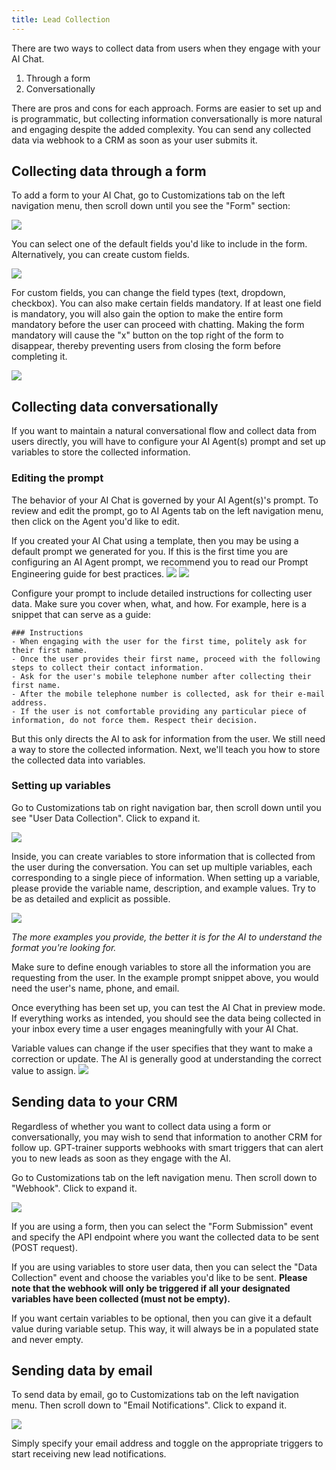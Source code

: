 ```yaml
---
title: Lead Collection
---
```


There are two ways to collect data from users when they engage with your AI Chat.

1. Through a form
2. Conversationally

There are pros and cons for each approach. Forms are easier to set up and is programmatic, but collecting information conversationally is more
natural and engaging despite the added complexity. You can send any collected data via webhook to a CRM as soon as your user submits it.

## Collecting data through a form

To add a form to your AI Chat, go to Customizations tab on the left navigation menu, then scroll down until you see the "Form" section:

<Frame>
  <img src="/images/lead-collection-13.png" />
</Frame>

You can select one of the default fields you'd like to include in the form. Alternatively, you can create custom fields.

<Frame>
  <img src="/images/lead-collection-14.png" />
</Frame>

For custom fields, you can change the field types (text, dropdown, checkbox). You can also make certain fields mandatory. If at least one field is
mandatory, you will also gain the option to make the entire form mandatory before the user can proceed with chatting. Making the form mandatory
will cause the "x" button on the top right of the form to disappear, thereby preventing users from closing the form before completing it.

<Frame>
  <img src="/images/lead-collection-15.png" />
</Frame>

## Collecting data conversationally

If you want to maintain a natural conversational flow and collect data from users directly, you will have to configure your AI Agent(s) prompt and
set up variables to store the collected information.

### Editing the prompt

The behavior of your AI Chat is governed by your AI Agent(s)'s prompt. To review and edit the prompt, go to AI Agents
tab on the left navigation menu, then click on the Agent you'd like to edit.

<Note>
  If you created your AI Chat using a template, then you may be using a default
  prompt we generated for you. If this is the first time you are configuring an
  AI Agent prompt, we recommend you to read our Prompt Engineering guide for
  best practices.
</Note>

<Frame>
  <img src="/images/lead-collection-16.png" />
</Frame>

<Frame>
  <img src="/images/lead-collection-17.png" />
</Frame>

Configure your prompt to include detailed instructions for collecting user data. Make sure you cover when, what, and how. For example, here is a snippet
that can serve as a guide:

```
### Instructions
- When engaging with the user for the first time, politely ask for their first name.
- Once the user provides their first name, proceed with the following steps to collect their contact information.
- Ask for the user's mobile telephone number after collecting their first name.
- After the mobile telephone number is collected, ask for their e-mail address.
- If the user is not comfortable providing any particular piece of information, do not force them. Respect their decision.
```

But this only directs the AI to ask for information from the user. We still need a way to store the collected information. Next, we'll teach you how to store
the collected data into variables.

### Setting up variables

Go to Customizations tab on right navigation bar, then scroll down until you see "User Data Collection". Click to expand it.

<Frame>
  <img src="/images/lead-collection-18.png" />
</Frame>

Inside, you can create variables to store information that is collected from the user during the conversation. You can set up multiple variables, each corresponding
to a single piece of information. When setting up a variable, please provide the variable name, description, and example values. Try to be as detailed and explicit
as possible.

<Frame>
  <img src="/images/lead-collection-19.png" />
</Frame>

_The more examples you provide, the better it is for the AI to understand the format you're looking for._

Make sure to define enough variables to store all the information you are requesting from the user. In the example prompt snippet above, you would need the user's name,
phone, and email.

Once everything has been set up, you can test the AI Chat in preview mode. If everything works as intended, you should see the data being collected in your inbox every
time a user engages meaningfully with your AI Chat.

<Note>
  Variable values can change if the user specifies that they want to make a
  correction or update. The AI is generally good at understanding the correct
  value to assign.
</Note>

<Frame>
  <img src="/images/lead-collection-20.png" />
</Frame>

## Sending data to your CRM

Regardless of whether you want to collect data using a form or conversationally, you may wish to send that information to another CRM for follow up. GPT-trainer supports
webhooks with smart triggers that can alert you to new leads as soon as they engage with the AI.

Go to Customizations tab on the left navigation menu. Then scroll down to "Webhook". Click to expand it.

<Frame>
  <img src="/images/lead-collection-21.png" />
</Frame>

If you are using a form, then you can select the "Form Submission" event and specify the API endpoint where you want the collected data to be sent (POST request).

If you are using variables to store user data, then you can select the "Data Collection" event and choose the variables you'd like to be sent. **Please note that the webhook
will only be triggered if all your designated variables have been collected (must not be empty).**

If you want certain variables to be optional, then you can give it a default value during variable setup. This way, it will always be in a populated state and never empty.

## Sending data by email

To send data by email, go to Customizations tab on the left navigation menu. Then scroll down to "Email Notifications". Click to expand it.

<Frame>
  <img src="/images/lead-collection-22.png" />
</Frame>

Simply specify your email address and toggle on the appropriate triggers to start receiving new lead notifications.
